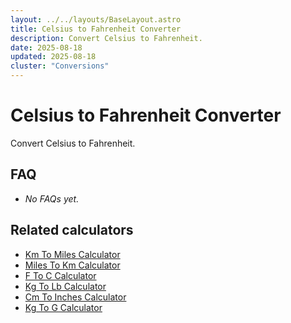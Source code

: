 ```yaml
---
layout: ../../layouts/BaseLayout.astro
title: Celsius to Fahrenheit Converter
description: Convert Celsius to Fahrenheit.
date: 2025-08-18
updated: 2025-08-18
cluster: "Conversions"
---
```




# Celsius to Fahrenheit Converter

Convert Celsius to Fahrenheit.

<Calculator schema={schema} />

## FAQ

- _No FAQs yet._

## Related calculators
- [Km To Miles Calculator](/calculators/km-to-miles-calculator/)
- [Miles To Km Calculator](/calculators/miles-to-km-calculator/)
- [F To C Calculator](/calculators/f-to-c-calculator/)
- [Kg To Lb Calculator](/calculators/kg-to-lb-calculator/)
- [Cm To Inches Calculator](/calculators/cm-to-inches-calculator/)
- [Kg To G Calculator](/calculators/kg-to-g-calculator/)
